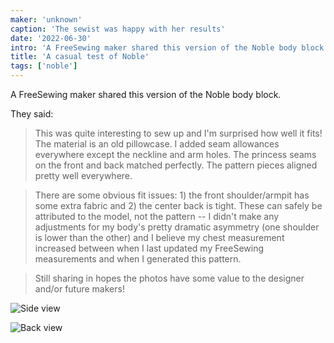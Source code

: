 ```yaml
---
maker: 'unknown'
caption: 'The sewist was happy with her results'
date: '2022-06-30'
intro: 'A FreeSewing maker shared this version of the Noble body block.'
title: 'A casual test of Noble'
tags: ['noble']
---
```


<!-- truncate -->

A FreeSewing maker shared this version of the Noble body block.

They said:

> This was quite interesting to sew up and I'm surprised how well it fits! The material is an old pillowcase. I added seam allowances everywhere except the neckline and arm holes. The princess seams on the front and back matched perfectly. The pattern pieces aligned pretty well everywhere.

> There are some obvious fit issues: 1) the front shoulder/armpit has some extra fabric and 2) the center back is tight. These can safely be attributed to the model, not the pattern -- I didn't make any adjustments for my body's pretty dramatic asymmetry (one shoulder is lower than the other) and I believe my chest measurement increased between when I last updated my FreeSewing measurements and when I generated this pattern.

> Still sharing in hopes the photos have some value to the designer and/or future makers!

![Side view](https://posts.freesewing.org/uploads/noble_5_crop_6bc97d95ee.jpg)

![Back view](https://posts.freesewing.org/uploads/noble_4_crop_eb02db6918.jpg)
